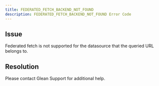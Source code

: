 ```yaml
---
title: FEDERATED_FETCH_BACKEND_NOT_FOUND
description: FEDERATED_FETCH_BACKEND_NOT_FOUND Error Code
---
```


## Issue

Federated fetch is not supported for the datasource that the queried URL belongs to.

## Resolution

Please contact Glean Support for additional help.
